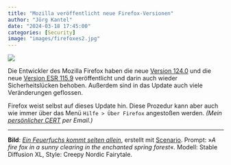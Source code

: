 ```yaml
---
title: "Mozilla veröffentlicht neue Firefox-Versionen"
author: "Jörg Kantel"
date: "2024-03-18 17:45:00"
categories: [Security]
image: "images/firefoxes2.jpg"
---
```


[![](images/firefoxes2-b.jpg)](https://www.flickr.com/photos/schockwellenreiter/53538999891/)

Die Entwickler des Mozilla Firefox haben die neue [Version 124.0](https://www.mozilla.org/en-US/firefox/124.0/releasenotes/) und die neue [Version ESR 115.9](https://www.mozilla.org/en-US/firefox/115.9.0/releasenotes/) veröffentlicht und darin auch wieder Sicherheitslücken behoben. Außerdem sind in das Update auch viele Veränderungen geflossen.

Firefox weist selbst auf dieses Update hin. Diese Prozedur kann aber auch wie immer über das Menü `Hilfe > Über Firefox` angestoßen werden. *(Mein [persönlicher CERT](http://www.gwdg.de/~mreiman1/) per Email.)*

---

**Bild**: *[Ein Feuerfuchs kommt selten allein](https://www.flickr.com/photos/schockwellenreiter/53538999891/)*, erstellt mit [Scenario](https://www.flickr.com/photos/schockwellenreiter/53537297945/). Prompt: »*A fire fox in a sunny clearing in the enchanted spring forest*«. Modell: Stable Diffusion XL, Style: Creepy Nordic Fairytale.